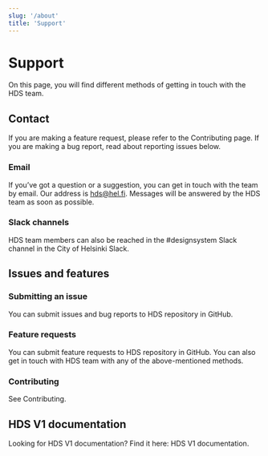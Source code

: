 ```yaml
---
slug: '/about'
title: 'Support'
---
```



# Support

<LeadParagraph>
    On this page, you will find different methods of getting in touch with the HDS team.
</LeadParagraph>

## Contact

If you are making a feature request, please refer to the <InternalLink href="/getting-started/contributing/before-contributing">Contributing</InternalLink> page. If you are making a bug report, read about reporting issues below.

### Email
If you’ve got a question or a suggestion, you can get in touch with the team by email. Our address is [hds@hel.fi](mailto:hds@hel.fi). Messages will be answered by the HDS team as soon as possible.

### Slack channels
<p>HDS team members can also be reached in the <ExternalLink href="https://helsinkicity.slack.com/archives/CHCV3KTHA">#designsystem Slack channel</ExternalLink> in the City of Helsinki Slack.</p>

## Issues and features

### Submitting an issue
<p>You can submit issues and bug reports to <ExternalLink href="https://github.com/City-of-Helsinki/helsinki-design-system">HDS repository in GitHub</ExternalLink>.</p>

### Feature requests
<p>You can submit feature requests to <ExternalLink href="https://github.com/City-of-Helsinki/helsinki-design-system">HDS repository in GitHub</ExternalLink>. You can also get in touch with HDS team with any of the above-mentioned methods.</p>

### Contributing
See <InternalLink href="/getting-started/contributing/before-contributing">Contributing.</InternalLink>

## HDS V1 documentation

<p>Looking for HDS V1 documentation? Find it here: <ExternalLink href="https://hds.hel.fi/v1" openInNewTab>HDS V1 documentation</ExternalLink>.</p>
